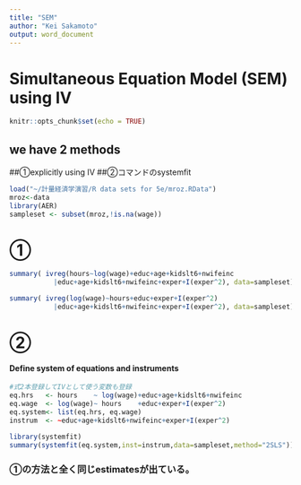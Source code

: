 ```yaml
---
title: "SEM"
author: "Kei Sakamoto"
output: word_document
---
```


# Simultaneous Equation Model (SEM) using IV

```r
knitr::opts_chunk$set(echo = TRUE)
```

## we have 2 methods
##①explicitly using IV
##②コマンドのsystemfit

```r
load("~/計量経済学演習/R data sets for 5e/mroz.RData")
mroz<-data
library(AER)
sampleset <- subset(mroz,!is.na(wage))
```



# ①
```r
summary( ivreg(hours~log(wage)+educ+age+kidslt6+nwifeinc
           |educ+age+kidslt6+nwifeinc+exper+I(exper^2), data=sampleset))
```


```r
summary( ivreg(log(wage)~hours+educ+exper+I(exper^2)
           |educ+age+kidslt6+nwifeinc+exper+I(exper^2), data=sampleset))
```

# ②
#### Define system of equations and instruments
```r
#式2本登録してIVとして使う変数も登録
eq.hrs   <- hours    ~ log(wage)+educ+age+kidslt6+nwifeinc
eq.wage  <- log(wage)~ hours    +educ+exper+I(exper^2)
eq.system<- list(eq.hrs, eq.wage)
instrum  <- ~educ+age+kidslt6+nwifeinc+exper+I(exper^2)
```

```r
library(systemfit)
summary(systemfit(eq.system,inst=instrum,data=sampleset,method="2SLS"))
```
### ①の方法と全く同じestimatesが出ている。

